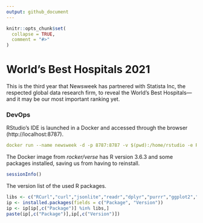 ```yaml
---
output: github_document
---
```


<!-- README.md is generated from README.Rmd. Please edit that file  -->

```r
knitr::opts_chunk$set(
  collapse = TRUE,
  comment = "#>"
)
```

# World's Best Hospitals 2021

This is the third year that Newsweek has partnered with Statista Inc, the respected global data research firm, to reveal the World's Best Hospitals— and it may be our most important ranking yet.

### DevOps

RStudio's IDE is launched in a Docker and accessed through the browser (http://localhost:8787).

```yaml
docker run --name newsweek -d -p 8787:8787 -v $(pwd):/home/rstudio -e PASSWORD=pwd rocker/verse:3.6.3
```

The Docker image from *rocker/verse* has R version 3.6.3 and some packages installed, saving us from having to reinstall.

```R
sessionInfo()
```

The version list of the used R packages.

```R
libs <- c("RCurl","curl","jsonlite","readr","dplyr","purrr","ggplot2","lubridate","flexdashboard","DT","dygraphs","xts")
ip <- installed.packages(fields = c("Package", "Version"))
ip <- ip[ip[,c("Package")] %in% libs,]
paste(ip[,c("Package")],ip[,c("Version")])
```


